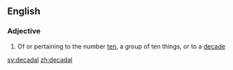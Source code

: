 ==English==

===Adjective===
{{en-adj|-}}

# Of or pertaining to the number [[ten]], a group of ten things, or to a [[decade]]

[[sv:decadal]]
[[zh:decadal]]